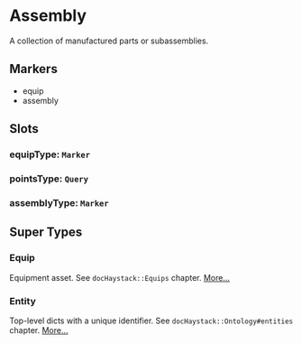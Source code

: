 # Assembly
A collection of manufactured parts or subassemblies.
## Markers
- equip
- assembly

## Slots

### equipType: `Marker`

### pointsType: `Query`

### assemblyType: `Marker`


## Super Types
### Equip
Equipment asset.
See `docHaystack::Equips` chapter. 
[More...](./Equip)

### Entity
Top-level dicts with a unique identifier.
See `docHaystack::Ontology#entities` chapter. 
[More...](./Entity)


